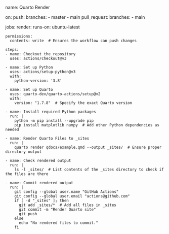 name: Quarto Render

on:
  push:
    branches:
      - master
      - main
  pull_request:
    branches:
      - main

jobs:
  render:
    runs-on: ubuntu-latest

    permissions:
      contents: write  # Ensures the workflow can push changes

    steps:
    - name: Checkout the repository
      uses: actions/checkout@v3

    - name: Set up Python
      uses: actions/setup-python@v3
      with:
        python-version: '3.8'

    - name: Set up Quarto
      uses: quarto-dev/quarto-actions/setup@v2
      with:
        version: "1.7.8"  # Specify the exact Quarto version

    - name: Install required Python packages
      run: |
        python -m pip install --upgrade pip
        pip install matplotlib numpy  # Add other Python dependencies as needed

    - name: Render Quarto Files to _sites
      run: |
        quarto render qdocs/example.qmd --output _sites/  # Ensure proper directory output

    - name: Check rendered output
      run: |
        ls -l _sites/  # List contents of the _sites directory to check if the files are there

    - name: Commit rendered output
      run: |
        git config --global user.name "GitHub Actions"
        git config --global user.email "actions@github.com"
        if [ -d "_sites" ]; then
          git add _sites/*  # Add all files in _sites
          git commit -m "Render Quarto site"
          git push
        else
          echo "No rendered files to commit."
        fi
